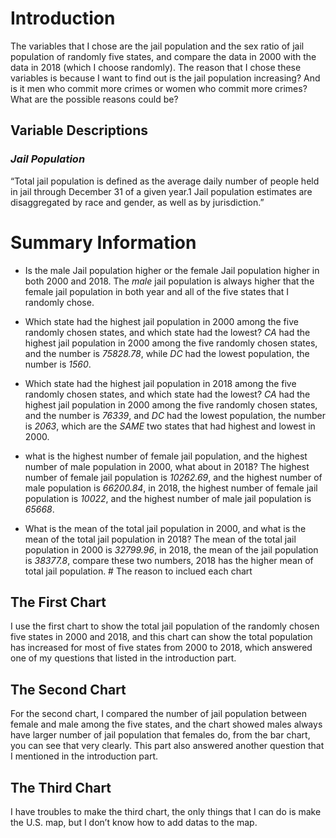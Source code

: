 # Introduction
The variables that I chose are the jail population and the sex ratio of jail population of randomly five states, and compare the data in 2000 with the data in 2018 (which I choose randomly). The reason that I chose these variables is because I want to find out is the jail population increasing? And is it men who commit more crimes or women who commit more crimes? What are the possible reasons could be? 

## Variable Descriptions

### _Jail Population_
"Total jail population is defined as the ​average daily​ number of people held in jail through December 31 of a given year.1 Jail population estimates are disaggregated by race and gender, as well as by jurisdiction."

# Summary Information
- Is the male Jail population higher or the female Jail population higher in both 2000 and 2018.
The *male* jail population is always higher that the female jail population in both year and all of the five states that I randomly chose. 

- Which state had the highest jail population in 2000 among the five randomly chosen states, and which state had the lowest?
*CA* had the highest jail population in 2000 among the five randomly chosen states, and the number is _*75828.78*_, while *DC* had the lowest population, the number is _*1560*_.

- Which state had the highest jail population in 2018 among the five randomly chosen states, and which state had the lowest?
*CA* had the highest jail population in 2000 among the five randomly chosen states, and the number is _*76339*_, and *DC* had the lowest population, the number is _*2063*_, which are the *SAME* two states that had highest and lowest in 2000.

- what is the highest number of female jail population, and the highest number of male population in 2000, what about in 2018?
The highest number of female jail population is *10262.69*, and the highest number of male population is *66200.84*, in 2018, the highest number of female jail population is *10022*, and the highest number of male jail population is *65668*.

- What is the mean of the total jail population in 2000, and what is the mean of the total jail population in 2018?
The mean of the total jail population in 2000 is *32799.96*, in 2018, the mean of the jail population is *38377.8*, compare these two numbers, 2018 has the higher mean of total jail population.
# The reason to inclued each chart

## The First Chart
I use the first chart to show the total jail population of the randomly chosen five states in 2000 and 2018, and this chart can show the total population has increased for most of five states from 2000 to 2018, which answered one of my questions that listed in the introduction part.

## The Second Chart
For the second chart, I compared the number of jail population between female and male among the five states, and the chart showed males always have larger number of jail population that females do, from the bar chart, you can see that very clearly. This part also answered another question that I mentioned in the introduction part. 

## The Third Chart
I have troubles to make the third chart, the only things that I can do is make the U.S. map, but I don't know how to add datas to the map.